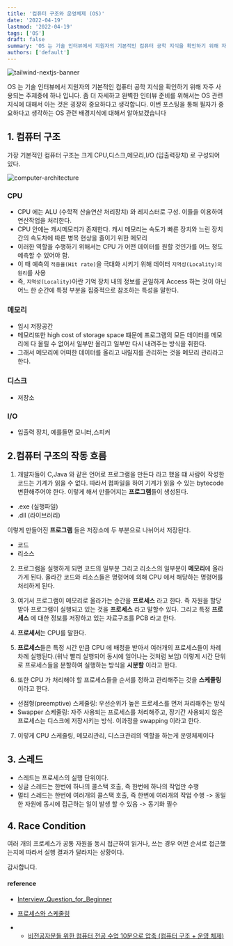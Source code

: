 ```yaml
---
title: '컴퓨터 구조와 운영체제 (OS)'
date: '2022-04-19'
lastmod: '2022-04-19'
tags: ['OS']
draft: false
summary: 'OS 는 기술 인터뷰에서 지원자의 기본적인 컴퓨터 공학 지식을 확인하기 위해 자주 사용되는 주제중에 하나 입니다. 좀 더 자세하고 완벽한 인터뷰 준비를 위해서는 OS 관련 지식에 대해서 아는 것은 굉장히 중요하다고 생각합니다. 이번 포스팅을 통해 필자가 중요하다고 생각하는 OS 관련 배경지식에 대해서 알아보겠습니다.'
authors: ['default']
---
```


![tailwind-nextjs-banner](/static/os-basic/cover.jpg)

OS 는 기술 인터뷰에서 지원자의 기본적인 컴퓨터 공학 지식을 확인하기 위해 자주 사용되는 주제중에 하나 입니다. 좀 더 자세하고 완벽한 인터뷰 준비를 위해서는 OS 관련 지식에 대해서 아는 것은 굉장히 중요하다고 생각합니다. 이번 포스팅을 통해 필자가 중요하다고 생각하는 OS 관련 배경지식에 대해서 알아보겠습니다

## 1. 컴퓨터 구조

가장 기본적인 컴퓨터 구조는 크게 CPU,디스크,메모리,I/O (입출력장치) 로 구성되어 있다.

![computer-architecture](/static/os-basic/computer-architecture.png)

### CPU

- CPU 에는 ALU (수학적 산술연산 처리장치) 와 레지스터로 구성. 이들을 이용하여 연산작업을 처리한다.
- CPU 안에는 캐시메모리가 존재한다. 캐시 메모리는 속도가 빠른 장치와 느린 장치간의 속도차에 따른 병목 현상을 줄이기 위한 메모리
- 이러한 역할을 수행하기 위해서는 CPU 가 어떤 데이터를 원할 것인가를 어느 정도 예측할 수 있어야 함.
- 이 때 예측의 `적중율(Hit rate)`을 극대화 시키기 위해 데이터 `지역성(Locality)의 원리`를 사용
- 즉, `지역성(Locality)`아란 기억 장치 내의 정보를 균일하게 Access 하는 것이 아닌 어느 한 순간에 특정 부분을 집중적으로 참조하는 특성을 말한다.

### 메모리

- 임시 저장공간
- 메모리또한 high cost of storage space 떄문에 프로그램의 모든 데이터를 메모리에 다 올릴 수 없어서 일부만 올리고 일부만 다시 내려주는 방식을 취한다.
- 그래서 메모리에 어떠한 데이터를 올리고 내릴지를 관리하는 것을 메모리 관리라고 한다.

### 디스크

- 저장소

### I/O

- 입출력 장치, 예를들면 모니터,스피커

## 2.컴퓨터 구조의 작동 흐름

1. 개발자들이 C,Java 와 같은 언어로 프로그램을 만든다 라고 했을 떄 사람이 작성한 코드는 기계가 읽을 수 없다. 따라서 컴파일을 하여 기계가 읽을 수 있는 bytecode 변환해주어야 한다. 이렇게 해서 만들어지는 **프로그램**들이 생성된다.

- .exe (실행파일)
- .dll (라이브러리)

이렇게 만들어진 **프로그램** 들은 저장소에 두 부분으로 나뉘어서 저장된다.

- 코드
- 리소스

2. 프로그램을 실행하게 되면 코드의 일부분 그리고 리소스의 일부분이 **메모리**에 올라가게 된다. 올라간 코드와 리소스들은 명령어에 의해 CPU 에서 해당하는 명령어를 처리하게 된다.

3. 여기서 프로그램이 메모리로 올라가는 순간을 **프로세스** 라고 한다. 즉 자원을 할당받아 프로그램이 실행되고 있는 것을 **프로세스** 라고 말할수 있다. 그리고 특정 **프로세스** 에 대한 정보를 저장하고 있는 자료구조를 PCB 라고 한다.

4. **프로세서**는 CPU를 말한다.

5. **프로세스**들은 특정 시간 만큼 CPU 에 배정을 받아서 여러개의 프로세스들이 차례차례 실행된다.(워낙 빨리 실행되어 동시에 일어나는 것처럼 보임) 이렇게 시간 단위로 프로세스들을 분할하여 실행하는 방식을 **시분할** 이라고 한다.

6. 또한 CPU 가 처리해야 할 프로세스들을 순서를 정하고 관리해주는 것을 **스케줄링** 이라고 한다.

- 선점형(preemptive) 스케줄링: 우선순위가 높은 프로세스를 먼저 처리해주는 방식
- Swapper 스케줄링: 자주 사용되는 프로세스를 처리해주고, 장기간 사용되지 않은 프로세스는 디스크에 저장시키는 방식. 이과정을 swapping 이라고 한다.

7. 이렇게 CPU 스케줄링, 메모리관리, 디스크관리의 역할을 하는게 운영체제이다

## 3. 스레드

- 스레드는 프로세스의 실행 단위이다.
- 싱글 스레드는 한번에 하나의 콜스택 호출, 즉 한번에 하나의 작업만 수행
- 멀티 스레드는 한번에 여러개의 콜스택 호출, 즉 한번에 여러개의 작업 수행 -> 동일한 자원에 동시에 접근하는 일이 발생 할 수 있음 -> 동기화 필수

## 4. Race Condition

여러 개의 프로세스가 공통 자원을 동시 접근하여 읽거나, 쓰는 경우 어떤 순서로 접근했는지에 따라서 실행 결과가 달라지는 상황이다.

감사합니다.

#### reference

- [Interview_Question_for_Beginner](https://github.com/JaeYeopHan/Interview_Question_for_Beginner/tree/master/OS#%ED%9)

- [프로세스와 스케줄링](https://velog.io/@xxhaileypark/%EC%9A%B4%EC%98%81%EC%B2%B4%EC%A0%9C-%ED%94%84%EB%A1%9C%EC%84%B8%EC%8A%A4-%EC%8A%A4%EC%BC%80%EC%A4%84%EB%A7%81)

- - [비전공자분들 위한 컴퓨터 전공 수업 10분으로 압축 (컴퓨터 구조 + 운영 체제)](https://www.youtube.com/watch?v=J06SirxZG7M)
